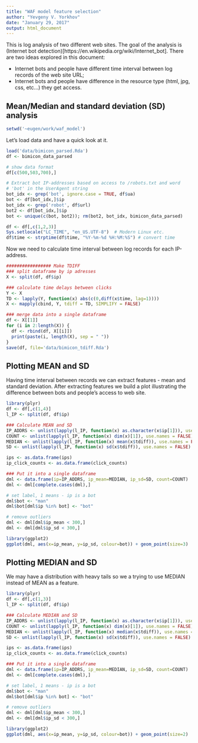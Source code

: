 ```yaml
---
title: "WAF model feature selection"
author: "Yevgeny V. Yorkhov"
date: "January 29, 2017"
output: html_document
---
```


This is log analysis of two different web sites. The goal of the analysis is (Internet bot detection)[https://en.wikipedia.org/wiki/Internet_bot]. There are two ideas explored in this document:

- Internet bots and people have different time interval between log records of the web site URL;
- Internet bots and people have difference in the resource type (html, jpg, css, etc...) they get access.

## Mean/Median and standard deviation (SD) analysis
```r
setwd('~eugen/work/waf_model')
```

Let's load data and have a quick look at it.
```r
load('data/bimicon_parsed.Rda')
df <- bimicon_data_parsed

# show data format
df[c(500,503,700),]

# Extract bot IP-addresses based on access to /robots.txt and word 
# 'bot' in the UserAgent string
bot_idx <- grep('bot', ignore.case = TRUE, df$ua)
bot <- df[bot_idx,]$ip
bot_idx <- grep('robot', df$url)
bot2 <- df[bot_idx,]$ip
bot <- unique(c(bot, bot2)); rm(bot2, bot_idx, bimicon_data_parsed)

df <- df[,c(1,2,3)]
Sys.setlocale("LC_TIME", "en_US.UTF-8")  # Modern Linux etc.
df$time <- strptime(df$time, "%Y-%m-%d %H:%M:%S") # convert time

```

Now we need to calculate time interval between log records for each IP-address.

```r
################# Make TDIFF
### split dataframe by ip adresses
X <- split(df, df$ip)

### calculate time delays between clicks
Y <- X
TD <- lapply(Y, function(x) abs(c(0,diff(x$time, lag=1))))
X <- mapply(cbind, Y, tdiff = TD, SIMPLIFY = FALSE)

### merge data into a single dataframe
df <- X[[1]]
for (i in 2:length(X)) {
  df <- rbind(df, X[[i]])
  print(paste(i, length(X), sep = " "))
}
save(df, file='data/bimicon_tdiff.Rda')
```

## Plotting MEAN and SD
Having time interval between records we can extract features - mean and standard deviation. After extracting features we build a plot illustrating the difference between bots and people's access to web site. 

```r
library(plyr)
df <- df[,c(1,4)]
l_IP <- split(df, df$ip)

### Calculate MEAN and SD
IP_ADDRS <- unlist(lapply(l_IP, function(x) as.character(x$ip[1])), use.names = FALSE)
COUNT <- unlist(lapply(l_IP, function(x) dim(x)[1]), use.names = FALSE)
MEDIAN <- unlist(lapply(l_IP, function(x) mean(x$tdiff)), use.names = FALSE)
SD <- unlist(lapply(l_IP, function(x) sd(x$tdiff)), use.names = FALSE)

ips <- as.data.frame(ips)
ip_click_counts <- as.data.frame(click_counts)

### Put it into a single dataframe
dml <- data.frame(ip=IP_ADDRS, ip_mean=MEDIAN, ip_sd=SD, count=COUNT)
dml <- dml[complete.cases(dml),]

# set label, 1 means - ip is a bot
dml$bot <- "man"
dml$bot[dml$ip %in% bot] <- "bot"

# remove outliers
dml <- dml[dml$ip_mean < 300,]
dml <- dml[dml$ip_sd < 300,]

library(ggplot2)
ggplot(dml, aes(x=ip_mean, y=ip_sd, colour=bot)) + geom_point(size=3)

```

## Plotting MEDIAN and SD
We may have a distribution with heavy tails so we a trying to use MEDIAN instead of MEAN as a feature.

```r
library(plyr)
df <- df[,c(1,3)]
l_IP <- split(df, df$ip)

### Calculate MEDIAN and SD
IP_ADDRS <- unlist(lapply(l_IP, function(x) as.character(x$ip[1])), use.names = FALSE)
COUNT <- unlist(lapply(l_IP, function(x) dim(x)[1]), use.names = FALSE)
MEDIAN <- unlist(lapply(l_IP, function(x) median(x$tdiff)), use.names = FALSE)
SD <- unlist(lapply(l_IP, function(x) sd(x$tdiff)), use.names = FALSE)

ips <- as.data.frame(ips)
ip_click_counts <- as.data.frame(click_counts)

### Put it into a single dataframe
dml <- data.frame(ip=IP_ADDRS, ip_mean=MEDIAN, ip_sd=SD, count=COUNT)
dml <- dml[complete.cases(dml),]

# set label, 1 means - ip is a bot
dml$bot <- "man"
dml$bot[dml$ip %in% bot] <- "bot"

# remove outliers
dml <- dml[dml$ip_mean < 300,]
dml <- dml[dml$ip_sd < 300,]

library(ggplot2)
ggplot(dml, aes(x=ip_mean, y=ip_sd, colour=bot)) + geom_point(size=2)

```


